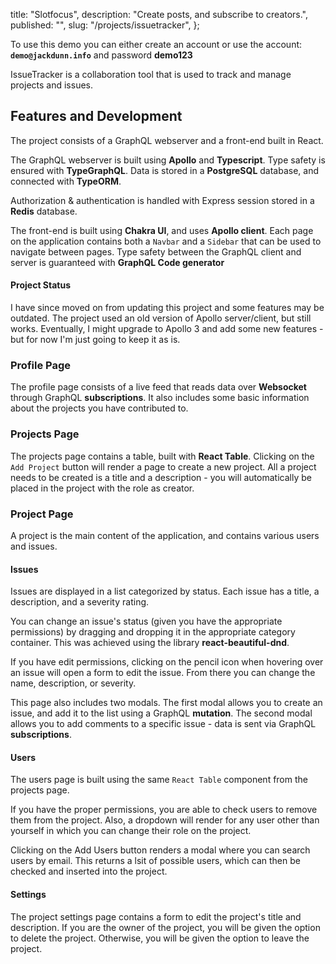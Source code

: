   title: "Slotfocus",
  description: "Create posts, and subscribe to creators.",
  published: "",
  slug: "/projects/issuetracker",
};

<MarkdownTitle metadata={metadata} />

To use this demo you can either create an account or use the account: **`demo@jackdunn.info`** and password **demo123**

IssueTracker is a collaboration tool that is used to track and manage projects and issues.

## Features and Development

The project consists of a GraphQL webserver and a front-end built in React.

The GraphQL webserver is built using **Apollo** and **Typescript**.
Type safety is ensured with **TypeGraphQL**. Data is stored in a **PostgreSQL** database, and connected with **TypeORM**.

Authorization & authentication is handled with Express session stored in a **Redis** database.

The front-end is built using **Chakra UI**, and uses **Apollo client**.
Each page on the application contains both a `Navbar` and a `Sidebar` that can be used to navigate between pages.
Type safety between the GraphQL client and server is guaranteed with **GraphQL Code generator**

#### Project Status

I have since moved on from updating this project and some features may be outdated.
The project used an old version of Apollo server/client, but still works.
Eventually, I might upgrade to Apollo 3 and add some new features - but for now I'm just going to keep it as is.

### Profile Page

The profile page consists of a live feed that reads data over **Websocket** through GraphQL **subscriptions**. It also includes some basic information about the projects you have contributed to.

### Projects Page


The projects page contains a table, built with **React Table**.
Clicking on the `Add Project` button will render a page to create a new project.
All a project needs to be created is a title and a description - you will automatically be placed in the project with the role as creator.

### Project Page

A project is the main content of the application, and contains various users and issues.

#### Issues

Issues are displayed in a list categorized by status.
Each issue has a title, a description, and a severity rating.

You can change an issue's status (given you have the appropriate permissions) by dragging and dropping it in the appropriate category container.
This was achieved using the library **react-beautiful-dnd**.

If you have edit permissions, clicking on the pencil icon when hovering over an issue will open a form to edit the issue.
From there you can change the name, description, or severity.

This page also includes two modals. The first modal allows you to create an issue, and add it to the list using a GraphQL **mutation**.
The second modal allows you to add comments to a specific issue - data is sent via GraphQL **subscriptions**.

#### Users

The users page is built using the same `React Table` component from the projects page.

If you have the proper permissions, you are able to check users to remove them from the project.
Also, a dropdown will render for any user other than yourself in which you can change their role on the project.

Clicking on the Add Users button renders a modal where you can search users by email. This returns a lsit of possible users, which can then be checked and inserted into the project.

#### Settings

The project settings page contains a form to edit the project's title and description.
If you are the owner of the project, you will be given the option to delete the project.
Otherwise, you will be given the option to leave the project.
